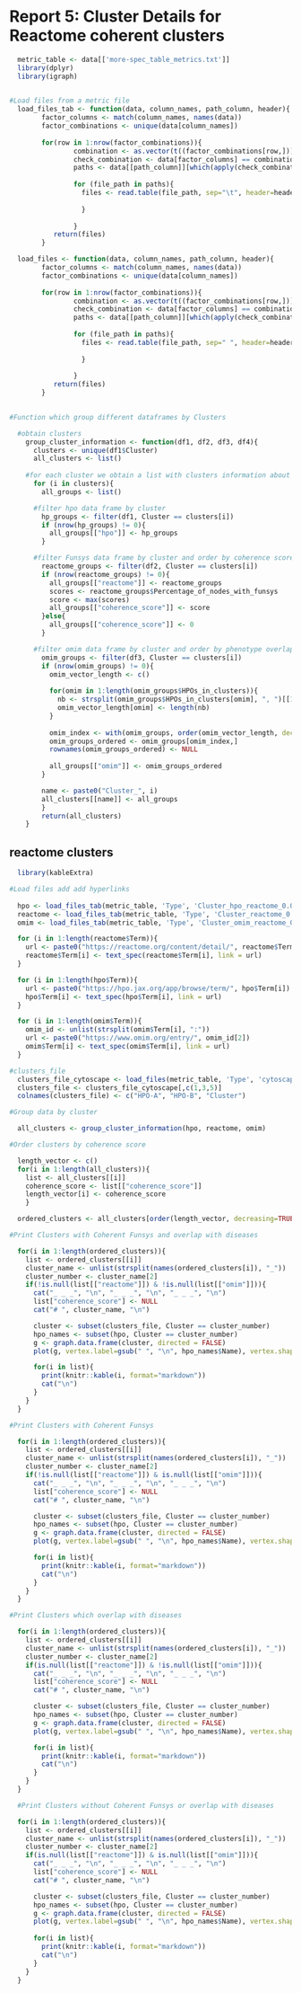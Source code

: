 # Report 5: Cluster Details for Reactome coherent clusters
  
```r
  metric_table <- data[['more-spec_table_metrics.txt']]
  library(dplyr)
  library(igraph)
  

#Load files from a metric file
  load_files_tab <- function(data, column_names, path_column, header){
        factor_columns <- match(column_names, names(data))
        factor_combinations <- unique(data[column_names])
        
        for(row in 1:nrow(factor_combinations)){
                combination <- as.vector(t((factor_combinations[row,]))) #extract row AND convert to vector
                check_combination <- data[factor_columns] == combination[col(data[factor_columns])]
                paths <- data[[path_column]][which(apply(check_combination, 1, sum) == length(combination))]
                
                for (file_path in paths){
                  files <- read.table(file_path, sep="\t", header=header, quote="", stringsAsFactors = FALSE)
                    
                  }
                
                }
           return(files)     
        }

  load_files <- function(data, column_names, path_column, header){
        factor_columns <- match(column_names, names(data))
        factor_combinations <- unique(data[column_names])
        
        for(row in 1:nrow(factor_combinations)){
                combination <- as.vector(t((factor_combinations[row,]))) #extract row AND convert to vector
                check_combination <- data[factor_columns] == combination[col(data[factor_columns])]
                paths <- data[[path_column]][which(apply(check_combination, 1, sum) == length(combination))]
                
                for (file_path in paths){
                  files <- read.table(file_path, sep=" ", header=header, quote="", stringsAsFactors = FALSE)
                    
                  }
                
                }
           return(files)     
        }
 

#Function which group different dataframes by Clusters

  #obtain clusters
    group_cluster_information <- function(df1, df2, df3, df4){
      clusters <- unique(df1$Cluster)
      all_clusters <- list()
    
    #for each cluster we obtain a list with clusters information about hpo, funsys and diseases and store it in another list
      for (i in clusters){
        all_groups <- list()

      #filter hpo data frame by cluster
        hp_groups <- filter(df1, Cluster == clusters[i])
        if (nrow(hp_groups) != 0){
          all_groups[["hpo"]] <- hp_groups
        }

      #filter Funsys data frame by cluster and order by coherence score
        reactome_groups <- filter(df2, Cluster == clusters[i])
        if (nrow(reactome_groups) != 0){
          all_groups[["reactome"]] <- reactome_groups
          scores <- reactome_groups$Percentage_of_nodes_with_funsys
          score <- max(scores)
          all_groups[["coherence_score"]] <- score
        }else{
          all_groups[["coherence_score"]] <- 0
        }

      #filter omim data frame by cluster and order by phenotype overlap with diseases
        omim_groups <- filter(df3, Cluster == clusters[i])
        if (nrow(omim_groups) != 0){
          omim_vector_length <- c()
          
          for(omim in 1:length(omim_groups$HPOs_in_clusters)){
            nb <- strsplit(omim_groups$HPOs_in_clusters[omim], ", ")[[1]]
            omim_vector_length[omim] <- length(nb)
          }
          
          omim_index <- with(omim_groups, order(omim_vector_length, decreasing = TRUE))
          omim_groups_ordered <- omim_groups[omim_index,]
          rownames(omim_groups_ordered) <- NULL
          
          all_groups[["omim"]] <- omim_groups_ordered
        }

        name <- paste0("Cluster_", i)
        all_clusters[[name]] <- all_groups 
        }
        return(all_clusters)  
    }

```


## reactome clusters

```r

  library(kableExtra)

#Load files add add hyperlinks
  
  hpo <- load_files_tab(metric_table, 'Type', 'Cluster_hpo_reactome_0.05', TRUE)
  reactome <- load_files_tab(metric_table, 'Type', 'Cluster_reactome_0.05', TRUE)
  omim <- load_files_tab(metric_table, 'Type', 'Cluster_omim_reactome_0.05', TRUE)

  for (i in 1:length(reactome$Term)){
    url <- paste0("https://reactome.org/content/detail/", reactome$Term[i])
    reactome$Term[i] <- text_spec(reactome$Term[i], link = url)
  }

  for (i in 1:length(hpo$Term)){
    url <- paste0("https://hpo.jax.org/app/browse/term/", hpo$Term[i])
    hpo$Term[i] <- text_spec(hpo$Term[i], link = url)
  }

  for (i in 1:length(omim$Term)){
    omim_id <- unlist(strsplit(omim$Term[i], ":"))
    url <- paste0("https://www.omim.org/entry/", omim_id[2])
    omim$Term[i] <- text_spec(omim$Term[i], link = url)
  }

#clusters_file
  clusters_file_cytoscape <- load_files(metric_table, 'Type', 'cytoscape_file_reactome_0.05', FALSE)
  clusters_file <- clusters_file_cytoscape[,c(1,3,5)]
  colnames(clusters_file) <- c("HPO-A", "HPO-B", "Cluster")

#Group data by cluster

  all_clusters <- group_cluster_information(hpo, reactome, omim)

#Order clusters by coherence score

  length_vector <- c()
  for(i in 1:length(all_clusters)){
    list <- all_clusters[[i]]
    coherence_score <- list[["coherence_score"]]
    length_vector[i] <- coherence_score
    }

  ordered_clusters <- all_clusters[order(length_vector, decreasing=TRUE)]  

#Print Clusters with Coherent Funsys and overlap with diseases

  for(i in 1:length(ordered_clusters)){
    list <- ordered_clusters[[i]]
    cluster_name <- unlist(strsplit(names(ordered_clusters[i]), "_"))
    cluster_number <- cluster_name[2]
    if(!is.null(list[["reactome"]]) & !is.null(list[["omim"]])){
      cat("_ _ _", "\n", "_ _ _", "\n", "_ _ _", "\n")
      list["coherence_score"] <- NULL
      cat("# ", cluster_name, "\n")

      cluster <- subset(clusters_file, Cluster == cluster_number)
      hpo_names <- subset(hpo, Cluster == cluster_number)
      g <- graph.data.frame(cluster, directed = FALSE)
      plot(g, vertex.label=gsub(" ", "\n", hpo_names$Name), vertex.shape="none", vertex.label.cex=c(0.9), vertex.label.color="black")

      for(i in list){
        print(knitr::kable(i, format="markdown"))
        cat("\n")
      }
    }
  }

#Print Clusters with Coherent Funsys 

  for(i in 1:length(ordered_clusters)){
    list <- ordered_clusters[[i]]
    cluster_name <- unlist(strsplit(names(ordered_clusters[i]), "_"))
    cluster_number <- cluster_name[2]
    if(!is.null(list[["reactome"]]) & is.null(list[["omim"]])){
      cat("_ _ _", "\n", "_ _ _", "\n", "_ _ _", "\n")
      list["coherence_score"] <- NULL
      cat("# ", cluster_name, "\n")

      cluster <- subset(clusters_file, Cluster == cluster_number)
      hpo_names <- subset(hpo, Cluster == cluster_number)
      g <- graph.data.frame(cluster, directed = FALSE)
      plot(g, vertex.label=gsub(" ", "\n", hpo_names$Name), vertex.shape="none", vertex.label.cex=c(0.9), vertex.label.color="black")

      for(i in list){
        print(knitr::kable(i, format="markdown"))
        cat("\n")
      }
    }
  }

#Print Clusters which overlap with diseases

  for(i in 1:length(ordered_clusters)){
    list <- ordered_clusters[[i]]
    cluster_name <- unlist(strsplit(names(ordered_clusters[i]), "_"))
    cluster_number <- cluster_name[2]
    if(is.null(list[["reactome"]]) & !is.null(list[["omim"]])){
      cat("_ _ _", "\n", "_ _ _", "\n", "_ _ _", "\n")
      list["coherence_score"] <- NULL
      cat("# ", cluster_name, "\n")

      cluster <- subset(clusters_file, Cluster == cluster_number)
      hpo_names <- subset(hpo, Cluster == cluster_number)
      g <- graph.data.frame(cluster, directed = FALSE)
      plot(g, vertex.label=gsub(" ", "\n", hpo_names$Name), vertex.shape="none", vertex.label.cex=c(0.9), vertex.label.color="black")

      for(i in list){
        print(knitr::kable(i, format="markdown"))
        cat("\n")
      }
    }
  }

  #Print Clusters without Coherent Funsys or overlap with diseases

  for(i in 1:length(ordered_clusters)){
    list <- ordered_clusters[[i]]
    cluster_name <- unlist(strsplit(names(ordered_clusters[i]), "_"))
    cluster_number <- cluster_name[2]
    if(is.null(list[["reactome"]]) & is.null(list[["omim"]])){
      cat("_ _ _", "\n", "_ _ _", "\n", "_ _ _", "\n")
      list["coherence_score"] <- NULL
      cat("# ", cluster_name, "\n")

      cluster <- subset(clusters_file, Cluster == cluster_number)
      hpo_names <- subset(hpo, Cluster == cluster_number)
      g <- graph.data.frame(cluster, directed = FALSE)
      plot(g, vertex.label=gsub(" ", "\n", hpo_names$Name), vertex.shape="none", vertex.label.cex=c(0.9), vertex.label.color="black")
      
      for(i in list){
        print(knitr::kable(i, format="markdown"))
        cat("\n")
      }
    }
  }

```